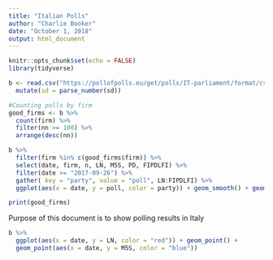 ```yaml
---
title: "Italian Polls"
author: "Charlie Booker"
date: "October 1, 2018"
output: html_document
---
```


```r
knitr::opts_chunk$set(echo = FALSE)
library(tidyverse)
```


```r
b <- read.csv("https://pollofpolls.eu/get/polls/IT-parliament/format/csv") %>%
  mutate(sd = parse_number(sd))

#Counting polls by firm
good_firms <- b %>%
  count(firm) %>% 
  filter(nn >= 100) %>%
  arrange(desc(nn))

b %>%
  filter(firm %in% c(good_firms$firm)) %>%
  select(date, firm, n, LN, M5S, PD, FIPDLFI) %>%
  filter(date >= "2017-09-26") %>%
  gather( key = "party", value = "poll", LN:FIPDLFI) %>%
  ggplot(aes(x = date, y = poll, color = party)) + geom_smooth() + geom_point(size = 0.5, alpha = .1)

print(good_firms)
```

Purpose of this document is to show polling results in Italy

```r
b %>%
  ggplot(aes(x = date, y = LN, color = "red")) + geom_point() +
  geom_point(aes(x = date, y = M5S, color = "blue"))
```




